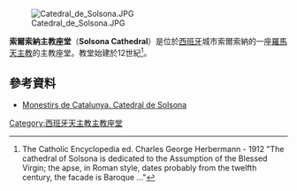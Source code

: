 [[File:Catedral_de_Solsona.JPG|thumb]]

'''索爾索納主教座堂'''（'''Solsona Cathedral'''）是位於[[西班牙|西班牙]]城市索爾索納的一座[[羅馬天主教|羅馬天主教]]的主教座堂。教堂始建於12世紀<ref>The Catholic Encyclopedia ed. Charles George Herbermann - 1912 "The cathedral of Solsona is dedicated to the Assumption of the Blessed Virgin; the apse, in Roman style, dates probably from the twelfth century, the facade is Baroque ..."</ref>。
==參考資料==
{{commonscat|Cathedral of Solsona}}
{{reflist}}
* [http://www.monestirs.cat/monst/solso/so15mari.htm Monestirs de Catalunya. Catedral de Solsona] {{Wayback|url=http://www.monestirs.cat/monst/solso/so15mari.htm |date=20141031004321 }}
{{coord|41|59|39|N|1|31|10|E|type:landmark_region:ES|display=title}}
[[Category:西班牙天主教主教座堂|Category:西班牙天主教主教座堂]]